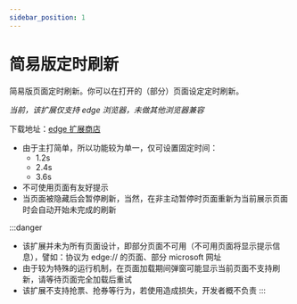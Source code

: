 ```yaml
---
sidebar_position: 1
---
```


# 简易版定时刷新

简易版页面定时刷新。你可以在打开的（部分）页面设定定时刷新。

_当前，该扩展仅支持 edge 浏览器，未做其他浏览器兼容_

下载地址：[edge 扩展商店](https://microsoftedge.microsoft.com/addons/detail/nfdpkdmkbcdbjogjnhhmldmodbjmplna)

- 由于主打简单，所以功能较为单一，仅可设置固定时间：
  - 1.2s
  - 2.4s
  - 3.6s
- 不可使用页面有友好提示
- 当页面被隐藏后会暂停刷新，当然，在非主动暂停时页面重新为当前展示页面时会自动开始未完成的刷新

:::danger

- 该扩展并未为所有页面设计，即部分页面不可用（不可用页面将显示提示信息），譬如：协议为 edge:// 的页面、部分 microsoft 网址
- 由于较为特殊的运行机制，在页面加载期间弹窗可能显示当前页面不支持刷新，请等待页面完全加载后重试
- 该扩展不支持抢票、抢券等行为，若使用造成损失，开发者概不负责
  :::
